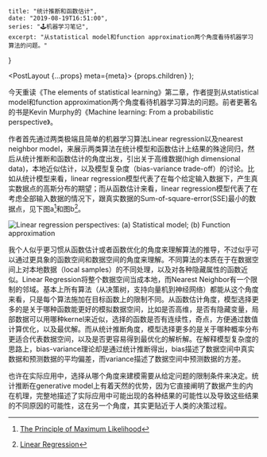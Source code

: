     title: "统计推断和函数估计",
    date: "2019-08-19T16:51:00",
    series: "🕹机器学习笔记",
    excerpt: "从statistical model和function approximation两个角度看待机器学习算法的问题。"
}


  <PostLayout {...props} meta={meta}>
      {props.children}
  </PostLayout>
);


今天重读《The elements of statistical learning》第二章，作者提到从statistical model和function approximation两个角度看待机器学习算法的问题。前者更著名的书是Kevin Murphy的《Machine learning: From a probabilistic perspective》。

作者首先通过两类极端且简单的机器学习算法Linear regression以及nearest neighbor model，来展示两类算法在统计模型和函数估计上结果的殊途同归，然后从统计推断和函数估计的角度出发，引出关于高维数据(high dimensional data)，本地近似估计，以及模型复杂度（bias-variance trade-off）的讨论。比如从统计模型来看，linear regression模型代表了在每个给定输入数据下，产生真实数据点的高斯分布的期望；而从函数估计来看，linear regression模型代表了在考虑全部输入数据的情况下，跟真实数据的Sum-of-square-error(SSE)最小的数据点，见下图a[^1]和图b[^2]。

![Linear regression perspectives: (a) Statistical model; (b) Function approximation](ml-statistical-inference-function-approximation/lr_perspective.png)

我个人似乎更习惯从函数估计或者函数优化的角度来理解算法的推导，不过似乎可以通过更具象的函数空间和数据空间的角度来理解。不同算法的本质在于在数据空间上对本地数据（local samples）的不同处理，以及对各种隐藏属性的函数近似。Linear Regression将整个数据空间当成本地，而Nearest Neighbor有一个限制的邻域。基本上所有算法（从决策树，支持向量机到神经网络）都能从这个角度来看，只是每个算法施加在目标函数上的限制不同。从函数估计角度，模型选择更多的是关于哪种函数能更好的模拟数据空间，比如是否高维，是否有隐藏变量，局部数据可以用哪种kernel来近似，选择的函数是否有连续性，奇点，方便通过数值计算优化，以及最优解。而从统计推断角度，模型选择更多的是关于哪种概率分布更适合代表数据空间，以及是否更容易得到最优化的解析解。在解释模型复杂度的思路上，bias-variance理论却是通过统计推断得出，bias描述了数据空间中真实数据和预测数据的平均偏差，而variance描述了数据空间中预测数据的方差。

也许在实际应用中，选择从哪个角度来建模需要从给定问题的限制条件来决定。统计推断在generative model上有着天然的优势，因为它直接阐明了数据产生的内在机理，完整地描述了实际应用中可能出现的各种结果的可能性以及导致这些结果的不同原因的可能性，这在另一个角度，其实更贴近于人类的决策过程。

[^1]: [The Principle of Maximum Likelihood](http://complx.me/2017-01-22-mle-linear-regression/)
[^2]: [Linear Regression](https://towardsdatascience.com/simple-linear-regression-2421076a5892)